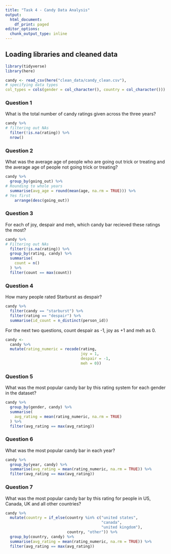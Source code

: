 ```yaml
---
title: "Task 4 - Candy Data Analysis"
output:
  html_document:
    df_print: paged
editor_options:
  chunk_output_type: inline
---
```


## Loading libraries and cleaned data
```r
library(tidyverse)
library(here)

candy <- read_csv(here("clean_data/candy_clean.csv"),
# specifying data types
col_types = cols(gender = col_character(), country = col_character()))
```

### Question 1
What is the total number of candy ratings given across the three years?

```r
candy %>%
# filtering out NAs
  filter(!is.na(rating)) %>%
  nrow()
```

### Question 2
What was the average age of people who are going out trick or treating and the average age of people not going trick or treating?

```r
candy %>%
  group_by(going_out) %>%
# Rounding to whole years
  summarise(avg_age = round(mean(age, na.rm = TRUE))) %>%
# Yes first
    arrange(desc(going_out))

```


### Question 3
For each of joy, despair and meh, which candy bar recieved these ratings the most?

```r
candy %>%
# Filtering out NAs
  filter(!is.na(rating)) %>%
  group_by(rating, candy) %>%
  summarise(
    count = n()
  ) %>%
  filter(count == max(count))
```

### Question 4
How many people rated Starburst as despair?

```r
candy %>%
  filter(candy == "starburst") %>%
  filter(rating == "despair") %>%
  summarise(id_count = n_distinct(person_id))
```


For the next two questions, count despair as -1, joy as +1 and meh as 0.

```r
candy <-
  candy %>%
  mutate(rating_numeric = recode(rating,
                                 joy = 1,
                                 despair = -1,
                                 meh = 0))
```

### Question 5
What was the most popular candy bar by this rating system for each gender in the dataset?

```r
candy %>%
  group_by(gender, candy) %>%
  summarise(
    avg_rating = mean(rating_numeric, na.rm = TRUE)
  ) %>%
  filter(avg_rating == max(avg_rating))
```

### Question 6
What was the most popular candy bar in each year?

```r
candy %>%
  group_by(year, candy) %>%
  summarise(avg_rating = mean(rating_numeric, na.rm = TRUE)) %>%
  filter(avg_rating == max(avg_rating))
```


### Question 7
What was the most popular candy bar by this rating for people in US, Canada, UK and all other countries?


```r
candy %>%
  mutate(country = if_else(country %in% c("united states",
                                          "canada",
                                          "united kingdom"),
                           country, "other")) %>%
  group_by(country, candy) %>%
  summarise(avg_rating = mean(rating_numeric, na.rm = TRUE)) %>%
  filter(avg_rating == max(avg_rating))
```

